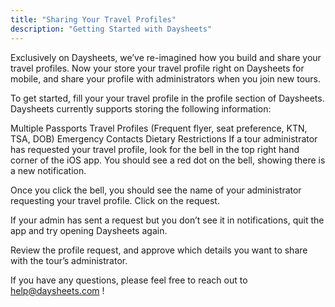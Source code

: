 ```yaml
---
title: "Sharing Your Travel Profiles"
description: "Getting Started with Daysheets"
---
```


Exclusively on Daysheets, we’ve re-imagined how you build and share your travel profiles. Now your store your travel profile right on Daysheets for mobile, and share your profile with administrators when you join new tours.

To get started, fill your your travel profile in the profile section of Daysheets. Daysheets currently supports storing the following information:

Multiple Passports
Travel Profiles (Frequent flyer, seat preference, KTN, TSA, DOB)
Emergency Contacts
Dietary Restrictions
If a tour administrator has requested your travel profile, look for the bell in the top right hand corner of the iOS app. You should see a red dot on the bell, showing there is a new notification.

Once you click the bell, you should see the name of your administrator requesting your travel profile. Click on the request.

If your admin has sent a request but you don’t see it in notifications, quit the app and try opening Daysheets again.

Review the profile request, and approve which details you want to share with the tour’s administrator.

If you have any questions, please feel free to reach out to help@daysheets.com !
